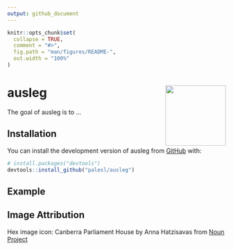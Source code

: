 ```yaml
---
output: github_document
---
```


<!-- README.md is generated from README.Rmd. Please edit that file -->

```r
knitr::opts_chunk$set(
  collapse = TRUE,
  comment = "#>",
  fig.path = "man/figures/README-",
  out.width = "100%"
)
```

# ausleg <img src="man/figures/ausleg_hex.png" align="right" height="139"/>

<!-- badges: start -->

<!-- badges: end -->

The goal of ausleg is to ...

## Installation

You can install the development version of ausleg from [GitHub](https://github.com/) with:

``` r
# install.packages("devtools")
devtools::install_github("palesl/ausleg")
```

## Example

## Image Attribution

Hex image icon: Canberra Parliament House by Anna Hatzisavas from [Noun Project](https://thenounproject.com/browse/icons/term/canberra-parliament-house/ "Canberra Parliament House Icons")
